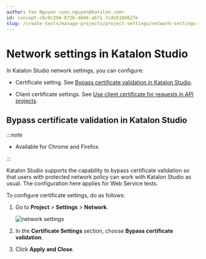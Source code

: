 ```yaml
---
author: Yen Nguyen <yen.nguyen@katalon.com>
id: concept-c6c0c294-872b-4b66-a671-7cdc610d627e
slug: /create-tests/manage-projects/project-settings/network-settings-in-katalon-studio
---
```


# Network settings in Katalon Studio

In Katalon Studio network settings, you can configure:

-   Certificate setting. See [Bypass certificate validation in Katalon Studio](/create-tests/manage-projects/project-settings/network-settings-in-katalon-studio#).

-   Client certificate settings. See [Use client certificate for requests in API projects](/create-tests/manage-projects/set-up-projects/api-testing/use-client-certificate-for-requests-in-api-projects-in-katalon-studio).


## Bypass certificate validation in Katalon Studio


:::note

-   Available for Chrome and Firefox.

:::

Katalon Studio supports the capability to bypass certificate validation so that users with protected network policy can work with Katalon Studio as usual. The configuration here applies for Web Service tests.

To configure certificate settings, do as follows:

1.  Go to **Project** &gt; **Settings** &gt; **Network**.

    <img src="/doc_images/Documents/Create_tests/Manage_Projects/Project_Settings/Network_Settings/certificate-settings/ks-841-certificate-settings.png" width={700} alt="network settings" />

2.  In the **Certificate Settings** section, choose **Bypass certificate validation**.

3.  Click **Apply and Close**.